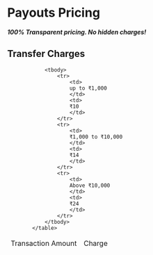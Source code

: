 # Payouts Pricing

**_100% Transparent pricing. No hidden charges!_**

## Transfer Charges

<table>
                <thead>
                    <tr>
                        <td>
                        Transaction Amount    
                        </td>
                        <td>
                            Charge
                        </td>
                    </tr>
                </thead>

                <tbody>
                    <tr>
                        <td>
                        up to ₹1,000
                        </td> 
                        <td>
                        ₹10
                        </td>
                    </tr>
                    <tr>
                        <td>
                        ₹1,000 to ₹10,000
                        </td>
                        <td>
                        ₹14
                        </td>
                    </tr>
                    <tr>
                        <td>
                        Above ₹10,000
                        </td>
                        <td>
                        ₹24
                        </td>
                    </tr>
                </tbody>
            </table>